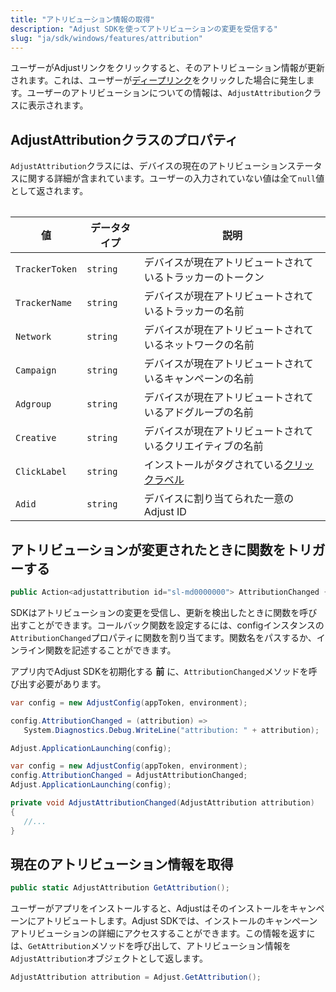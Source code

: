 ```yaml
---
title: "アトリビューション情報の取得"
description: "Adjust SDKを使ってアトリビューションの変更を受信する"
slug: "ja/sdk/windows/features/attribution"
---
```


ユーザーがAdjustリンクをクリックすると、そのアトリビューション情報が更新されます。これは、ユーザーが[ディープリンク](https://help.adjust.com/ja/article/deep-links)をクリックした場合に発生します。ユーザーのアトリビューションについての情報は、`AdjustAttribution`クラスに表示されます。

## AdjustAttributionクラスのプロパティ

`AdjustAttribution`クラスには、デバイスの現在のアトリビューションステータスに関する詳細が含まれています。ユーザーの入力されていない値は全て`null`値として返されます。

<Table>

| 値             | データタイプ | 説明                                                                                          |
| -------------- | ------------ | --------------------------------------------------------------------------------------------- |
| `TrackerToken` | `string`     | デバイスが現在アトリビュートされているトラッカーのトークン                                    |
| `TrackerName`  | `string`     | デバイスが現在アトリビュートされているトラッカーの名前                                        |
| `Network`      | `string`     | デバイスが現在アトリビュートされているネットワークの名前                                      |
| `Campaign`     | `string`     | デバイスが現在アトリビュートされているキャンペーンの名前                                      |
| `Adgroup`      | `string`     | デバイスが現在アトリビュートされているアドグループの名前                                      |
| `Creative`     | `string`     | デバイスが現在アトリビュートされているクリエイティブの名前                                    |
| `ClickLabel`   | `string`     | インストールがタグされている[クリックラベル](https://help.adjust.com/ja/article/user-rewards) |
| `Adid`         | `string`     | デバイスに割り当てられた一意のAdjust ID                                                       |

</Table>

## アトリビューションが変更されたときに関数をトリガーする

```cs
public Action<adjustattribution id="sl-md0000000"> AttributionChanged { get; set; }
```

SDKはアトリビューションの変更を受信し、更新を検出したときに関数を呼び出すことができます。コールバック関数を設定するには、configインスタンスの`AttributionChanged`プロパティに関数を割り当てます。関数名をパスするか、インライン関数を記述することができます。

<Callout type="important">

アプリ内でAdjust SDKを初期化する **前** に、`AttributionChanged`メソッドを呼び出す必要があります。

</Callout><Tabs>

 <Tab title="インライン関数">

```cs
var config = new AdjustConfig(appToken, environment);

config.AttributionChanged = (attribution) =>
   System.Diagnostics.Debug.WriteLine("attribution: " + attribution);

Adjust.ApplicationLaunching(config);
```

</Tab>

<Tab title="関数名">

```cs
var config = new AdjustConfig(appToken, environment);
config.AttributionChanged = AdjustAttributionChanged;
Adjust.ApplicationLaunching(config);

private void AdjustAttributionChanged(AdjustAttribution attribution)
{
   //...
}
```

</Tab>

</Tabs>

## 現在のアトリビューション情報を取得

```cs
public static AdjustAttribution GetAttribution();
```

<MinorVersion added="v4.12.0">

ユーザーがアプリをインストールすると、Adjustはそのインストールをキャンペーンにアトリビュートします。Adjust SDKでは、インストールのキャンペーンアトリビューションの詳細にアクセスすることができます。この情報を返すには、`GetAttribution`メソッドを呼び出して、アトリビューション情報を`AdjustAttribution`オブジェクトとして返します。

</MinorVersion>

```cs
AdjustAttribution attribution = Adjust.GetAttribution();
```
